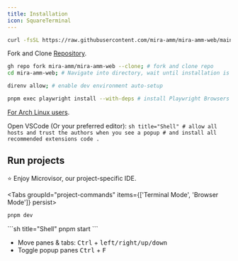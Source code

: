 ```yaml
---
title: Installation
icon: SquareTerminal
---
```



<div className='fd-steps [&_h2]:fd-step'>

```sh title="Shell"
curl -fsSL https://raw.githubusercontent.com/mira-amm/mira-amm-web/main/install | sh
```

Fork and Clone [Repository](https://github.com/mira-amm/mira-amm-web).


```sh title="Terminal"
gh repo fork mira-amm/mira-amm-web --clone; # fork and clone repo
cd mira-amm-web; # Navigate into directory, wait until installation is complete
```

```sh title="Terminal"
direnv allow; # enable dev environment auto-setup
```

```sh title="Terminal"
pnpm exec playwright install --with-deps # install Playwright Browsers for E2E Testing
```

[For Arch Linux users](https://github.com/microsoft/playwright/issues/2621#issuecomment-2083083392).

Open VSCode (Or your preferred editor):
    ```sh title="Shell"
    # allow all hosts and trust the authors when you see a popup
    # and install all recommended extensions
    code .
    ```

  ## Run projects

⭐ Enjoy Microvisor, our project-specific IDE.

<Tabs groupId="project-commands" items={['Terminal Mode', 'Browser Mode']} persist>
  <Tab value="Terminal Mode">
   ```sh title="Shell"
   pnpm dev
   ```
</Tab>
  <Tab value="Browser Mode">
   ```sh title="Shell"
   pnpm start
   ```
  </Tab>
</Tabs>

- Move panes & tabs: <kbd>Ctrl</kbd> + <kbd>left/right/up/down</kbd>
- Toggle popup panes <kbd>Ctrl</kbd> + <kbd>F</kbd>

</div>
